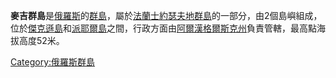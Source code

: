 '''麥吉群島'''是[[俄羅斯|俄羅斯]]的[[群島|群島]]，屬於[[法蘭士約瑟夫地群島|法蘭士約瑟夫地群島]]的一部分，由2個島嶼組成，位於[[傑克遜島|傑克遜島]]和[[派耶爾島|派耶爾島]]之間，行政方面由[[阿爾漢格爾斯克州|阿爾漢格爾斯克州]]負責管轄，最高點海拔高度52米。

{{Russia-geo-stub}}
[[Category:俄羅斯群島|Category:俄羅斯群島]]